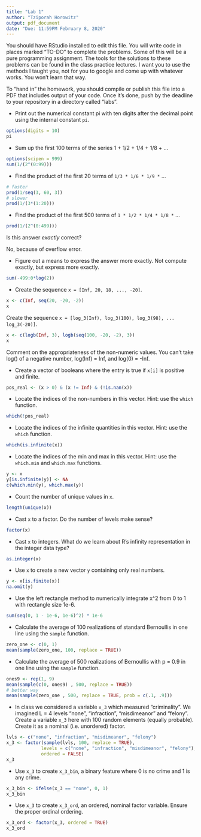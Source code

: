 ```yaml
---
title: "Lab 1"
author: "Tziporah Horowitz"
output: pdf_document
date: "Due: 11:59PM February 8, 2020"
---
```




You should have RStudio installed to edit this file. You will write code in places marked "TO-DO" to complete the problems. Some of this will be a pure programming assignment. The tools for the solutions to these problems can be found in the class practice lectures. I want you to use the methods I taught you, not for you to google and come up with whatever works. You won't learn that way.

To "hand in" the homework, you should compile or publish this file into a PDF that includes output of your code. Once it's done, push by the deadline to your repository in a directory called "labs".

* Print out the numerical constant pi with ten digits after the decimal point using the internal constant `pi`.

```r
options(digits = 10)
pi
```

* Sum up the first 100 terms of the series 1 + 1/2 + 1/4 + 1/8 + ...

```r
options(scipen = 999)
sum(1/(2^(0:99)))

```

* Find the product of the first 20 terms of `1/3 * 1/6 * 1/9 *` ...

```r
# faster
prod(1/seq(3, 60, 3))
# slower
prod(1/(3*(1:20)))
```


* Find the product of the first 500 terms of `1 * 1/2 * 1/4 * 1/8 *` ...

```r
prod(1/(2^(0:499)))
```

Is this answer *exactly* correct? 

No, because of overflow error.


* Figure out a means to express the answer more exactly. Not compute exactly, but express more exactly.

```r
sum(-499:0*log(2))
```

* Create the sequence `x = [Inf, 20, 18, ..., -20]`.

```r
x <- c(Inf, seq(20, -20, -2))
x
```

Create the sequence `x = [log_3(Inf), log_3(100), log_3(98), ... log_3(-20)]`.

```r
x <- c(logb(Inf, 3), logb(seq(100, -20, -2), 3))
x
```

Comment on the appropriateness of the non-numeric values.
You can't take log() of a negative number, log(Inf) = Inf, and log(0) = -Inf.


* Create a vector of booleans where the entry is true if `x[i]` is positive and finite.

```r
pos_real <- (x > 0) & (x != Inf) & (!is.nan(x))
```

* Locate the indices of the non-numbers in this vector. Hint: use the `which` function.

```r
which(!pos_real)
```

* Locate the indices of the infinite quantities in this vector. Hint: use the `which` function.

```r
which(is.infinite(x))
```

* Locate the indices of the min and max in this vector. Hint: use the `which.min` and `which.max` functions.

```r
y <- x
y[is.infinite(y)] <- NA
c(which.min(y), which.max(y))

```

* Count the number of unique values in `x`.

```r
length(unique(x))

```

* Cast `x` to a factor. Do the number of levels make sense?

```r
factor(x)
```

* Cast `x` to integers. What do we learn about R's infinity representation in the integer data type?

```r
as.integer(x)
```

* Use `x` to create a new vector `y` containing only real numbers.

```r
y <- x[is.finite(x)]
na.omit(y)
```

* Use the left rectangle method to numerically integrate x^2 from 0 to 1 with rectangle size 1e-6.

```r
sum(seq(0, 1 - 1e-6, 1e-6)^2) * 1e-6
```


* Calculate the average of 100 realizations of standard Bernoullis in one line using the `sample` function.

```r
zero_one <- c(0, 1)
mean(sample(zero_one, 100, replace = TRUE))
```


* Calculate the average of 500 realizations of Bernoullis with p = 0.9 in one line using the `sample` function.

```r
ones9 <- rep(1, 9)
mean(sample(c(0, ones9) , 500, replace = TRUE))
# better way
mean(sample(zero_one , 500, replace = TRUE, prob = c(.1, .9)))
```


* In class we considered a variable `x_3` which measured "criminality". We imagined L = 4 levels "none", "infraction", "misdimeanor" and "felony". Create a variable `x_3` here with 100 random elements (equally probable). Create it as a nominal (i.e. unordered) factor.

```r
lvls <- c("none", "infraction", "misdimeanor", "felony")
x_3 <- factor(sample(lvls, 100, replace = TRUE), 
             levels = c("none", "infraction", "misdimeanor", "felony"), 
             ordered = FALSE)
x_3
```

* Use `x_3` to create `x_3_bin`, a binary feature where 0 is no crime and 1 is any crime.

```r
x_3_bin <- ifelse(x_3 == "none", 0, 1)
x_3_bin
```

* Use `x_3` to create `x_3_ord`, an ordered, nominal factor variable. Ensure the proper ordinal ordering.

```r
x_3_ord <- factor(x_3, ordered = TRUE)
x_3_ord
```



